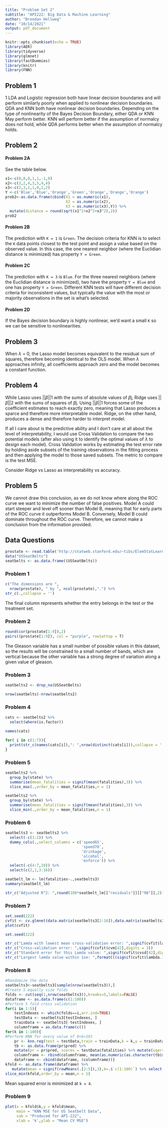 ```yaml
---
title: "Problem Set 2"
subtitle: "API222: Big Data & Machine Learning"
author: "Brendan Hellweg"
date: "10/14/2021"
output: pdf_document
---
```


```r
knitr::opts_chunk$set(echo = TRUE)
library(AER)
library(tidyverse)
library(glmnet)
library(fastDummies)
library(knitr)
library(FNN)
```

## Problem 1

1	LDA and Logistic regression both have linear decision boundaries and will perform similarly poorly when applied to nonlinear decision boundaries. QDA and KNN both have nonlinear decision boundaries. Depending on the type of nonlinearity of the Bayes Decision Boundary, either QDA or KNN May perform better. KNN will perform better if the assumption of normalcy does not hold, while QDA performs better when the assumption of normalcy holds. 

## Problem 2

#### Problem 2A
See the table below.
```r
x1<-c(0,0,0,1,1,-1,0)
x2<-c(3,2,4,3,5,4,4)
x3<-c(2,3,1,1,0,2,2)
Y <-c('Blue','Blue','Orange','Green','Orange','Orange','Orange')
prob2<-as.data.frame(cbind(X1 = as.numeric(x1),
                           X2 = as.numeric(x2),
                           X3 = as.numeric(x3),Y)) %>% 
  mutate(distance = round(sqrt(x1^2+x2^2+x3^2),2))
prob2
```

#### Problem 2B
The prediction with `K = 1` is `Green`. The decision criteria for KNN is to select the `K` data points closest to the test point and assign a value based on the observed value. In this case, the one nearest neighbor (where the Euclidian distance is minimized) has property `Y = Green`.

#### Problem 2C
The prediction with `K = 3` is `Blue`. For the three nearest neighbors (where the Euclidian distance is minimized), two have the property `Y = Blue` and one has property `Y = Green`. Different KNN tests will have different decision criteria for inconsistent values, but typically the value with the most or majority observations in the set is what's selected.

#### Problem 2D
If the Bayes decision boundary is highly nonlinear, we'd want a small `K` so we can be sensitive to nonlinearities.

## Problem 3
When $\lambda$ = 0, the Lasso model becomes equivalent to the residual sum of squares, therefore becoming identical to the OLS model. When $\lambda$ approaches infinity, all coefficients approach zero and the model becomes a constant function.

## Problem 4
While Lasso uses ||$\beta$||1 with the sums of absolute values of $\beta$j, Ridge uses ||$\beta$||2 with the sums of squares of $\beta$j. Using ||$\beta$||1 forces some of the coefficient estimates to reach exactly zero, meaning that Lasso produces a sparce and therefore more interpretable model. Ridge, on the other hand, produces a dense and therefore harder to interpret model.

If all I care about is the predictive ability and I don't care at all about the level of interpretability, I would use Cross Validation to compare the two potential models (after also using it to identify the optimal values of $\lambda$ to design each model). Cross Validation works by estimating the test error rate by holding aside subsets of the training observations in the fitting process and then applying the model to those saved subsets. The metric to compare is the test MSE.

Consider Ridge vs Lasso as interpretability vs accuracy.

## Problem 5
We cannot draw this conclusion, as we do not know where along the ROC curve we want to minimize the number of false positives. Model A could start steeper and level off sooner than Model B, meaning that for early parts of the ROC curve it outperforms Model B. Conversely, Model B could dominate throughout the ROC curve. Therefore, we cannot make a conclusion from the information provided.


\newpage

## Data Questions

```r
prostate <- read.table('http://statweb.stanford.edu/~tibs/ElemStatLearn/datasets/prostate.data')
data("USSeatBelts")
seatbelts <- as.data.frame((USSeatBelts))
```

### Problem 1
```r
c("The dimensions are ",
  nrow(prostate), " by ", ncol(prostate),".") %>% 
str_c(.,collapse = '')
```
The final column represents whether the entry belongs in the test or the treatment set.

### Problem 2
```r
round(cor(prostate[1:9]),2)
pairs((prostate[1:9]), col = "purple", row1attop = T)
```

The Gleason variable has a small number of possible values in this dataset, so the results will be constrained to a small number of bands, which are vertical because the other variable has a strong degree of variation along a given value of gleason.

### Problem 3
```r
seatbelts2 <- drop_na(USSeatBelts)

nrow(seatbelts)-nrow(seatbelts2)
```

### Problem 4
```r
cats <- seatbelts2 %>% 
  select(where(is.factor))

names(cats)

for( i in c(1:7)){
  print(str_c(names(cats[i]),": ",nrow(distinct(cats[i])),collapse = ''))
}

```

### Problem 5
```r
seatbelts2 %>% 
  group_by(state) %>% 
  summarise(mean_fatalities = signif(mean(fatalities),3)) %>% 
  slice_max(.,order_by = mean_fatalities,n = 1)

seatbelts2 %>% 
  group_by(state) %>% 
  summarise(mean_fatalities = signif(mean(fatalities),3)) %>% 
  slice_min(.,order_by = mean_fatalities,n = 1)
```

### Problem 6
```r
seatbelts3 <- seatbelts2 %>% 
  select(-c(1:2)) %>%
  dummy_cols(.,select_columns = c('speed65',
                                  'speed70',
                                  'drinkage',
                                  'alcohol',
                                  'enforce')) %>% 
  select(-c(4:7,10)) %>% 
  select(c(2,1,3:16))

seatbelt_lm <- lm(fatalities~.,seatbelts3)
summary(seatbelt_lm)

str_c("Adjusted R^2: ",round(100*seatbelt_lm[["residuals"]][["98"]],2))
```

### Problem 7
```r
set.seed(222) 
cvfit <- cv.glmnet(data.matrix(seatbelts3[2:16]),data.matrix(seatbelts3[1]))
plot(cvfit)

```
```r
set.seed(222) 

str_c("Lamda with lowest mean cross-validation error: ",signif(cvfit$lambda.min,digits = 3))
str_c("Cross-validation error: ",signif(cvfit$cvm[42],digits = 3))
str_c("Standard error for this Lamda value: ",signif(cvfit$cvsd[42],digits = 3))
str_c("Largest lamda value within 1se: ",formatC((signif(cvfit$lambda.1se,digits = 3)),format = 'e'))

```

### Problem 8
```r
#Randomize the data
seatbelts3<-seatbelts3[sample(nrow(seatbelts3)),]
#Create 5 equally size folds
folds <- cut(seq(1,nrow(seatbelts3)),breaks=5,labels=FALSE)
dataframe <- as.data.frame(c(1:100))
#Perform 5 fold cross validation
for(i in 1:5){
    testIndexes <- which(folds==i,arr.ind=TRUE)
    testData <- seatbelts3[testIndexes, ]
    trainData <- seatbelts3[-testIndexes, ]
    columnframe = as.data.frame(c())
for(k in 1:100){
#Perform KNN for every value of 0<k<101
    pr <- knn.reg(test = testData,train = trainData,k = k,y = trainData$fatalities)
    tb <- as.data.frame(pr$pred) %>% 
    mutate(pr = pr$pred, scores = testData$fatalities) %>% mutate(sqerror = (.$pr-.$scores)^2) 
    columnframe <- rbind(columnframe, mean(as.numeric(as.character(tb$sqerror))))}
    dataframe <- cbind(dataframe, (columnframe))}
kfold <- as.data.frame(dataframe) %>%
   mutate(mean = signif(rowMeans(.[2:5]),3),k=.$`c(1:100)`) %>% select(-c(1:6))
slice_min(kfold,order_by = mean,n = 1)
```
Mean squared error is minimized at `k = 4`.

### Problem 9
```r
plot(x = kfold$k,y = kfold$mean,
     main = "KNN MSE for US Seatbelt Data",
     sub = "Produced for API-222",
     xlab = 'k',ylab = "Mean CV MSE") 
```

